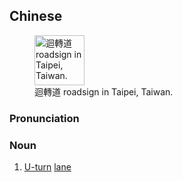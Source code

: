 {{also|回轉道|回转道}}
==Chinese==
{{zh-forms|s=回转道|t2=回轉道|type=21}}
[[File:Taiwan U-turn Lane 迴轉道 roadsign.jpg|thumb|right|80px|迴轉道 roadsign in Taipei, Taiwan.]]

===Pronunciation===
{{zh-pron
|m=huízhuǎndào
|c=wui4 zyun2 dou6
|cat=n
}}

===Noun===
{{zh-noun}}

# {{lb|zh|Taiwan}} [[U-turn]] [[lane]]